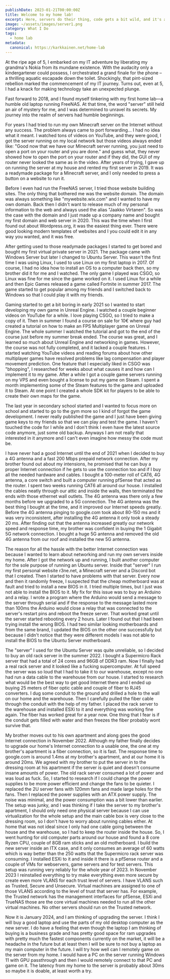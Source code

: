 ```yaml
---
publishDate: 2023-01-21T00:00:00Z
title: Welcome to my home lab!
excerpt: Here, servers do their thing, code gets a bit wild, and it's a mix of organized chaos.
image: ~/assets/images/server1.png
category: What I Do
tags:
  - home lab
metadata:
  canonical: https://karkkainen.net/home-lab
---
```


At the ripe age of 5, I embarked on my IT adventure by liberating my grandma's Nokia from its mundane existence. With the audacity only a kindergartener could possess, I orchestrated a grand finale for the phone – a thrilling aquatic escapade down the toilet. Shockingly, that pint-sized rebellion marked the commencement of my IT journey. Turns out, even at 5, I had a knack for making technology take an unexpected plunge.

Fast forward to 2018, and I found myself tinkering with my first home lab—a humble old laptop running FreeNAS. At that time, the word "server" still held an air of mystery for me, and I was determined to unravel its secrets. My journey into the realm of servers had humble beginnings.

For years I had tried to run my own Minecraft server on the Internet without any success. The problem always came to port forwarding... I had no idea what it meant. I watched tons of videos on YouTube, and they were good, I got the server running on my local network but those videos always ended like: "Good now that we have our Minecraft server running, you just need to open a port on your router and you are done." and guess what, they never showed how to open the port on your router and if they did, the GUI of my router never looked the same as in the video. After years of trying, I gave up on running the server at my house and rented my first server in 2019. It was a readymade package for a Minecraft server, and I only needed to press a button on a website to run it. 

  

Before I even had run the FreeNAS server, I tried those website building sites. The only thing that bothered me was the website domain. The domain was always something like "mywebsite.wix.com" and I wanted to have my own domain. Back then I didn't want to release much of my personal information to the web and always used the alias "Jaakko Virtanen". So was the case with the domain and I just made up a company name and bought my first domain and web server in 2020. This was the time when I first found out about Wordpress.org, it was the easiest thing ever. There were good looking modern templates of websites and I you could edit it in any way you wanted, and it was free. 

  

After getting used to those readymade packages I started to get bored and bought my first virtual private server in 2021. The package came with Windows Server but later I changed to Ubuntu Server. This wasn't the first time I was using Linux, I used to use Linux on my first laptop in 2017. Of course, I had no idea how to install an OS to a computer back then, so my brother did it for me and I watched. The only game I played was CSGO, so Linux was fine for me since the game worked on it. I used Linux for a while and then Epic Games released a game called Fortnite in summer 2017. The game started to get popular among my friends and I switched back to Windows so that I could play it with my friends. 

  

Gaming started to get a bit boring in early 2021 so I wanted to start developing my own game in Unreal Engine. I watched a couple beginner videos on YouTube for a while. I love playing CSGO, so I tried to make a copy of it. Then in summer I found a course on sale for 10€ where guy had created a tutorial on how to make an FPS Multiplayer game on Unreal Engine. The whole summer I watched the tutorial and got to the end of the course just before my summer break ended. The course was great, and I learned so much about Unreal Engine and networking in games. However, the course was not fully completed, and it lacked a couple features. I started watching YouTube videos and reading forums about how other multiplayer games have resolved problems like lag compensation and player movement prediction. One feature that I especially liked in CSGO was "bhopping", I researched for weeks about what causes it and how can I implement it to my game. After a while I got a couple game servers running on my VPS and even bought a license to put my game on Steam. I spent a month implementing some of the Steam features to the game and uploaded it to Steam. At one point I created a whole SDK kit for players to be able to create their own maps for the game.  

  

The last year in secondary school started and I wanted to focus more on school and started to go to the gym more so I kind of forgot the game development. I never really published the game and I just have been giving game keys to my friends so that we can play and test the game. I haven't touched the code for I while and I don't think I even have the latest source code anymore, just some old backup. Anyways I am not really that interested in it anymore and I can't even imagine how messy the code must be. 

  

I have never had a good Internet until the end of 2021 when I decided to buy a 4G antenna and a fast 200 Mbps prepaid network connection. After my brother found out about my intensions, he promised that he can buy a proper Internet connection if he gets to use the connection too and if I buy all the needed hardware and cables. I bought a 100-meter roll of CAT6, 4G antenna, a core switch and built a computer running pfSense that acted as the router. I spent two weeks running CAT6 all around our house. I installed the cables neatly through our attic and inside the walls, then terminated the ends with those ethernet wall outlets. The 4G antenna was there only a few months before we upgraded to a 5G connection. The 4G antenna was the best thing I bought at the time, and it improved our Internet speeds greatly. Before the 4G antenna pinging to google.com took about 80-150 ms and it was very inconsistent, after installing the 4G antenna it only took a steady 20 ms. After finding out that the antenna increased greatly our network speed and response time, my brother was confident in buying the 1 Gigabit 5G network connection. I bought a huge 5G antenna and removed the old 4G antenna from our roof and installed the new 5G antenna. 

  

The reason for all the hassle with the better Internet connection was because I wanted to learn about networking and run my own servers inside my home. After I got the network up and running, I built another computer for the sole purpose of running an Ubuntu server. Inside that "server" I run my first personal website r3ne.net, a Minecraft server and a Discord bot that I created. Then I started to have problems with that server. Every now and then it randomly freeze, I suspected that the cheap motherboard was at fault and tried to install a new BIOS in it. I tried multiple times, but I just was not able to install the BIOS to it. My fix for this issue was to buy an Arduino and a relay. I wrote a program where the Arduino would send a message to the server through serial and if the response to the message lasted more than 100ms the Arduino would close a relay that was connected to the server's restart pins and reboot the freeze server. That worked great until the server started rebooting every 2 hours. Later I found out that I had been trying install the wrong BIOS. I had two similar looking motherboards and from the same brand, I updated the BIOS on the other one successfully but because I didn't notice that they were different models I was not able to install the BIOS to the Ubuntu Server motherboard. 

  

The "server" I used for the Ubuntu Server was quite unreliable, so I decided to buy an old rack server in the summer 2022. I bought a Supermicro Rack server that had a total of 24 cores and 96GB of DDR3 ram. Now I finally had a real rack server and it looked like a fucking supercomputer. At full speed the server was so loud that I had to take it to our warehouse, except no one had run a data cable to the warehouse from our house. I started to research what would be the best way to get good Internet there and I ended up buying 25 meters of fiber optic cable and couple of fiber to RJ45 converters. I dug some conduit to the ground and drilled a hole to the wall on our home and the warehouse. Then I carefully pulled the fiber cable through the conduit with the help of my father. I placed the rack server to the warehouse and installed ESXi to it and everything was working fine again. The fiber has worked great for a year now. One thing that I fear is if the conduit gets filled with water and then freezes the fiber probably wont survive that. 

  

My brother moves out to his own apartment and along goes the good Internet connection in November 2022. Although my father finally decides to upgrade our home's Internet connection to a usable one, the one at my brother's apartment is a fiber connection, so it is fast. The response time to google.com is around 1.4ms at my brother's apartment, and at our home it is around 20ms. We agreed with my brother to put the server in to the dressing room at his apartment if the server is quiet and doesn't consume insane amounts of power. The old rack server consumed a lot of power and was loud as fuck. So, I started to research if I could change the power supplies to be more power efficient and change the fans to be quieter. I replaced the 2U server fans with 120mm fans and made large holes for the fans. Then I replaced the power supplies with an ATX power supply. The noise was minimal, and the power consumption was a bit lower than earlier. The setup was junky, and I was thinking if I take the server to my brother's apartment, I should only need one physical server because I can use virtualization for the whole setup and the main cable box is very close to the dressing room, so I don't have to worry about running cables either. At home that was not ideal since I only had one cable going between the house and the warehouse, so I had to keep the router inside the house. So, I went hunting for old computer parts around our house and found a 8 core Ryzen CPU, couple of 8GB ram sticks and an old motherboard. I build the new server inside an ITX case, and it only consumes an average of 60 watts which is way better than the 250 watts that the Supermicro rack server was consuming. I installed ESXi to it and inside it there is a pfSense router and a couple of VMs for webservers, game servers and for test servers. This setup was running very reliably for the whole year of 2023. In November 2023 I reinstalled everything to try make everything even more secure by create even more VLANS for each trust level of servers. I have VLANS such as Trusted, Secure and Unsecure. Virtual machines are assigned to one of those VLANS according to the level of trust that server has. For example, the Trusted network has the management interfaces for pfSense, ESXi and TrueNAS those are the core virtual machines needed to run all the other virtual machines. No other servers should run on the Trusted network. 

  

Now it is January 2024, and I am thinking of upgrading the server. I think I will buy a good laptop and use the parts of my old desktop computer as the new server. I do have a feeling that even though the laptop I am thinking of buying is a business grade and has pretty good space for ram upgrades with pretty much the fastest components currently on the market, it will be a headache in the future but at least then I will be sure to not buy a laptop as my main computer in the future. I will try how well can I remotely game on the server from my home. I would have a PC on the server running Windows 11 with GPU passthrough and then I would remotely connect to that PC and game on it. The latency from my home to the server is probably about 30ms so maybe it is doable, at least worth a try.